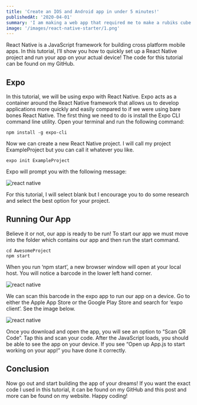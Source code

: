 ```yaml
---
title: 'Create an IOS and Android app in under 5 minutes!'
publishedAt: '2020-04-01'
summary: 'I am making a web app that required me to make a rubiks cube scramble. I will show you how to implement this algorithm in JavaScript.'
image: '/images/react-native-starter/1.png'
---
```


React Native is a JavaScript framework for building cross platform mobile apps. In this tutorial, I’ll show you how to quickly set up a React Native project and run your app on your actual device! The code for this tutorial can be found on my GitHub.

## Expo

In this tutorial, we will be using expo with React Native. Expo acts as a container around the React Native framework that allows us to develop applications more quickly and easily compared to if we were using bare bones React Native. The first thing we need to do is install the Expo CLI command line utility. Open your terminal and run the following command:

```shell
npm install -g expo-cli
```

Now we can create a new React Native project. I will call my project ExampleProject but you can call it whatever you like.

```shell
expo init ExampleProject
```

Expo will prompt you with the following message:

![react native](/images/react-native-starter/2.png)

For this tutorial, I will select blank but I encourage you to do some research and select the best option for your project.

## Running Our App

Believe it or not, our app is ready to be run! To start our app we must move into the folder which contains our app and then run the start command.

```shell
cd AwesomeProject
npm start
```

When you run ‘npm start’, a new browser window will open at your local host. You will notice a barcode in the lower left hand corner.

![react native](/images/react-native-starter/3.png)

We can scan this barcode in the expo app to run our app on a device. Go to either the Apple App Store or the Google Play Store and search for ‘expo client’. See the image below.

![react native](/images/react-native-starter/4.png)

Once you download and open the app, you will see an option to “Scan QR Code”. Tap this and scan your code. After the JavaScript loads, you should be able to see the app on your device. If you see “Open up App.js to start working on your app!” you have done it correctly.

## Conclusion

Now go out and start building the app of your dreams! If you want the exact code I used in this tutorial, it can be found on my GitHub and this post and more can be found on my website. Happy coding!